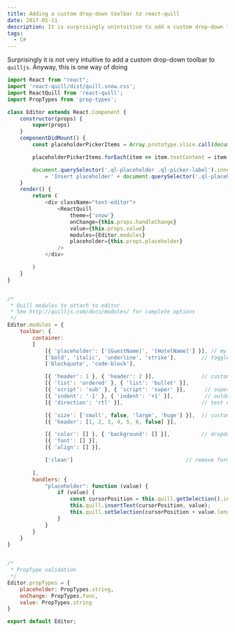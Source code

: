 ```yaml
---
title: Adding a custom drop-down toolbar to react-quill
date: 2017-05-11
description: It is surprisingly unintuitive to add a custom drop-down toolbar to `quilljs`.
tags:
  - C#
---
```


Surprisingly it is not very intuitive to add a custom drop-down toolbar to `quilljs`. Anyway, this is one way of doing

```js
import React from "react";
import 'react-quill/dist/quill.snow.css';
import ReactQuill from 'react-quill';
import PropTypes from 'prop-types';

class Editor extends React.Component {
    constructor(props) {
        super(props)
    }
    componentDidMount() {
        const placeholderPickerItems = Array.prototype.slice.call(document.querySelectorAll('.ql-placeholder .ql-picker-item'));

        placeholderPickerItems.forEach(item => item.textContent = item.dataset.value);

        document.querySelector('.ql-placeholder .ql-picker-label').innerHTML
            = 'Insert placeholder' + document.querySelector('.ql-placeholder .ql-picker-label').innerHTML;
    }
    render() {
        return (
            <div className="text-editor">
                <ReactQuill
                    theme={'snow'}
                    onChange={this.props.handleChange}
                    value={this.props.value}
                    modules={Editor.modules}
                    placeholder={this.props.placeholder}
                />
            </div>

        )
    }
}


/* 
 * Quill modules to attach to editor
 * See http://quilljs.com/docs/modules/ for complete options
 */
Editor.modules = {
    toolbar: {
        container:
        [
            [{ 'placeholder': ['[GuestName]', '[HotelName]'] }], // my custom dropdown
            ['bold', 'italic', 'underline', 'strike'],        // toggled buttons
            ['blockquote', 'code-block'],

            [{ 'header': 1 }, { 'header': 2 }],               // custom button values
            [{ 'list': 'ordered' }, { 'list': 'bullet' }],
            [{ 'script': 'sub' }, { 'script': 'super' }],      // superscript/subscript
            [{ 'indent': '-1' }, { 'indent': '+1' }],          // outdent/indent
            [{ 'direction': 'rtl' }],                         // text direction

            [{ 'size': ['small', false, 'large', 'huge'] }],  // custom dropdown
            [{ 'header': [1, 2, 3, 4, 5, 6, false] }],

            [{ 'color': [] }, { 'background': [] }],          // dropdown with defaults from theme
            [{ 'font': [] }],
            [{ 'align': [] }],

            ['clean']                                    // remove formatting button
           
        ],
        handlers: {
            "placeholder": function (value) { 
                if (value) {
                    const cursorPosition = this.quill.getSelection().index;
                    this.quill.insertText(cursorPosition, value);
                    this.quill.setSelection(cursorPosition + value.length);
                }
            }
        }
    }
}


/* 
 * PropType validation
 */
Editor.propTypes = {
    placeholder: PropTypes.string,
    onChange: PropTypes.func,
    value: PropTypes.string
}

export default Editor;
```
